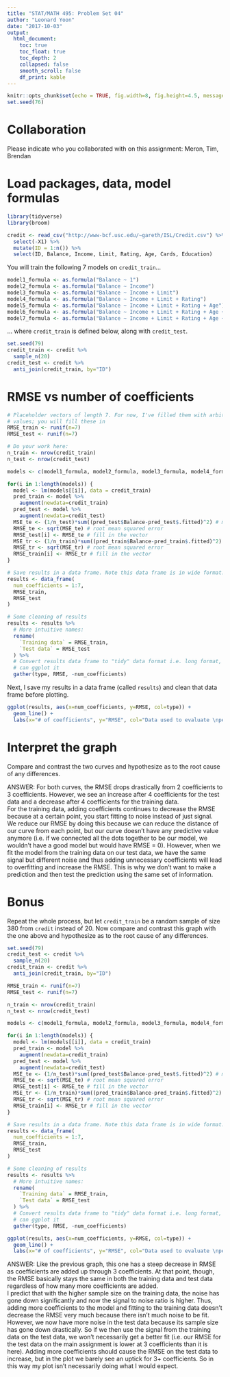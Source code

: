```yaml
---
title: "STAT/MATH 495: Problem Set 04"
author: "Leonard Yoon"
date: "2017-10-03"
output:
  html_document:
    toc: true
    toc_float: true
    toc_depth: 2
    collapsed: false
    smooth_scroll: false
    df_print: kable
---
```


```r
knitr::opts_chunk$set(echo = TRUE, fig.width=8, fig.height=4.5, message=FALSE)
set.seed(76)
```

# Collaboration

Please indicate who you collaborated with on this assignment: Meron, Tim, Brendan


# Load packages, data, model formulas

```r
library(tidyverse)
library(broom)
```

```r
credit <- read_csv("http://www-bcf.usc.edu/~gareth/ISL/Credit.csv") %>%
  select(-X1) %>%
  mutate(ID = 1:n()) %>% 
  select(ID, Balance, Income, Limit, Rating, Age, Cards, Education)
```

You will train the following 7 models on `credit_train`...

```r
model1_formula <- as.formula("Balance ~ 1")
model2_formula <- as.formula("Balance ~ Income")
model3_formula <- as.formula("Balance ~ Income + Limit")
model4_formula <- as.formula("Balance ~ Income + Limit + Rating")
model5_formula <- as.formula("Balance ~ Income + Limit + Rating + Age")
model6_formula <- as.formula("Balance ~ Income + Limit + Rating + Age + Cards")
model7_formula <- as.formula("Balance ~ Income + Limit + Rating + Age + Cards + Education")
```

... where `credit_train` is defined below, along with `credit_test`.

```r
set.seed(79)
credit_train <- credit %>% 
  sample_n(20)
credit_test <- credit %>% 
  anti_join(credit_train, by="ID")
```

# RMSE vs number of coefficients

```r
# Placeholder vectors of length 7. For now, I've filled them with arbitrary 
# values; you will fill these in
RMSE_train <- runif(n=7)
RMSE_test <- runif(n=7)

# Do your work here:
n_train <- nrow(credit_train)
n_test <- nrow(credit_test)

models <- c(model1_formula, model2_formula, model3_formula, model4_formula, model5_formula, model6_formula, model7_formula)

for(i in 1:length(models)) {
  model <- lm(models[[i]], data = credit_train)
  pred_train <- model %>%
    augment(newdata=credit_train)
  pred_test <- model %>% 
    augment(newdata=credit_test)
  MSE_te <- (1/n_test)*sum((pred_test$Balance-pred_test$.fitted)^2) # mean squared error
  RMSE_te <- sqrt(MSE_te) # root mean squared error
  RMSE_test[i] <- RMSE_te # fill in the vector
  MSE_tr <- (1/n_train)*sum((pred_train$Balance-pred_train$.fitted)^2) # mean squared error
  RMSE_tr <- sqrt(MSE_tr) # root mean squared error
  RMSE_train[i] <- RMSE_tr # fill in the vector
}
```

```r
# Save results in a data frame. Note this data frame is in wide format.
results <- data_frame(
  num_coefficients = 1:7,
  RMSE_train,
  RMSE_test
) 

# Some cleaning of results
results <- results %>% 
  # More intuitive names:
  rename(
    `Training data` = RMSE_train,
    `Test data` = RMSE_test
  ) %>% 
  # Convert results data frame to "tidy" data format i.e. long format, so that we
  # can ggplot it
  gather(type, RMSE, -num_coefficients)
```

Next, I save my results in a data frame (called `results`) and clean that data frame before plotting.

```r
ggplot(results, aes(x=num_coefficients, y=RMSE, col=type)) +
  geom_line() + 
  labs(x="# of coefficients", y="RMSE", col="Data used to evaluate \nperformance of fitted model")
```


# Interpret the graph

Compare and contrast the two curves and hypothesize as to the root cause of any differences.

ANSWER: For both curves, the RMSE drops drastically from 2 coefficients to 3 coefficients. However, we see an increase after 4 coefficients for the test data and a decrease after 4 coefficients for the training data.   
For the training data, adding coefficients continues to decrease the RMSE because at a certain point, you start fitting to noise instead of just signal. We reduce our RMSE by doing this because we can reduce the distance of our curve from each point, but our curve doesn't have any predictive value anymore (i.e. if we connected all the dots together to be our model, we wouldn't have a good model but would have RMSE = 0). However, when we fit the model from the training data on our test data, we have the same signal but different noise and thus adding unnecessary coefficients will lead to overfitting and increase the RMSE. This is why we don't want to make a prediction and then test the prediction using the same set of information.

# Bonus

Repeat the whole process, but let `credit_train` be a random sample of size 380
from `credit` instead of 20. Now compare and contrast this graph with the
one above and hypothesize as to the root cause of any differences.

```r
set.seed(79)
credit_test <- credit %>% 
  sample_n(20)
credit_train <- credit %>% 
  anti_join(credit_train, by="ID")

RMSE_train <- runif(n=7)
RMSE_test <- runif(n=7)

n_train <- nrow(credit_train)
n_test <- nrow(credit_test)

models <- c(model1_formula, model2_formula, model3_formula, model4_formula, model5_formula, model6_formula, model7_formula)

for(i in 1:length(models)) {
  model <- lm(models[[i]], data = credit_train)
  pred_train <- model %>%
    augment(newdata=credit_train)
  pred_test <- model %>% 
    augment(newdata=credit_test)
  MSE_te <- (1/n_test)*sum((pred_test$Balance-pred_test$.fitted)^2) # mean squared error
  RMSE_te <- sqrt(MSE_te) # root mean squared error
  RMSE_test[i] <- RMSE_te # fill in the vector
  MSE_tr <- (1/n_train)*sum((pred_train$Balance-pred_train$.fitted)^2) # mean squared error
  RMSE_tr <- sqrt(MSE_tr) # root mean squared error
  RMSE_train[i] <- RMSE_tr # fill in the vector
}

# Save results in a data frame. Note this data frame is in wide format.
results <- data_frame(
  num_coefficients = 1:7,
  RMSE_train,
  RMSE_test
) 

# Some cleaning of results
results <- results %>% 
  # More intuitive names:
  rename(
    `Training data` = RMSE_train,
    `Test data` = RMSE_test
  ) %>% 
  # Convert results data frame to "tidy" data format i.e. long format, so that we
  # can ggplot it
  gather(type, RMSE, -num_coefficients)

ggplot(results, aes(x=num_coefficients, y=RMSE, col=type)) +
  geom_line() + 
  labs(x="# of coefficients", y="RMSE", col="Data used to evaluate \nperformance of fitted model")
```


ANSWER: Like the previous graph, this one has a steep decrease in RMSE as coefficients are added up through 3 coefficients. At that point, though, the RMSE basically stays the same in both the training data and test data regardless of how many more coefficients are added.   
I predict that with the higher sample size on the training data, the noise has gone down significantly and now the signal to noise ratio is higher. Thus, adding more coefficients to the model and fitting to the training data doesn't decrease the RMSE very much because there isn't much noise to be fit. However, we now have more noise in the test data because its sample size has gone down drastically. So if we then use the signal from the training data on the test data, we won't necessarily get a better fit (i.e. our RMSE for the test data on the main assignment is lower at 3 coefficients than it is here). Adding more coefficients should cause the RMSE on the test data to increase, but in the plot we barely see an uptick for 3+ coefficients. So in this way my plot isn't necessarily doing what I would expect.
